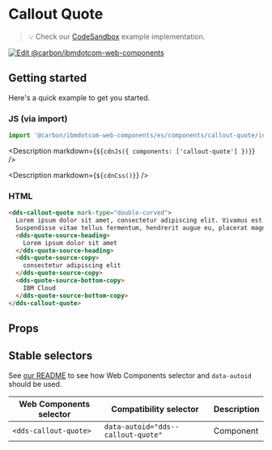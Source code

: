 



# Callout Quote

> 💡 Check our
> [CodeSandbox](https://githubbox.com/carbon-design-system/ibm-dotcom-library/tree/master/packages/web-components/examples/codesandbox/components/callout-quote)
> example implementation.

[![Edit @carbon/ibmdotcom-web-components](https://codesandbox.io/static/img/play-codesandbox.svg)](https://githubbox.com/carbon-design-system/ibm-dotcom-library/tree/master/packages/web-components/examples/codesandbox/components/callout-quote)

## Getting started

Here's a quick example to get you started.

### JS (via import)

```javascript
import '@carbon/ibmdotcom-web-components/es/components/callout-quote/index.js';
```

<Description markdown={`${cdnJs({ components: ['callout-quote'] })}`} />

<Description markdown={`${cdnCss()}`} />

### HTML

```html
<dds-callout-quote mark-type="double-curved">
  Lorem ipsum dolor sit amet, consectetur adipiscing elit. Vivamus est purus, posuere at est vitae, ornare rhoncus sem.
  Suspendisse vitae tellus fermentum, hendrerit augue eu, placerat magna.
  <dds-quote-source-heading>
    Lorem ipsum dolor sit amet
  </dds-quote-source-heading>
  <dds-quote-source-copy>
    consectetur adipiscing elit
  </dds-quote-source-copy>
  <dds-quote-source-bottom-copy>
    IBM Cloud
  </dds-quote-source-bottom-copy>
</dds-callout-quote>
```

## Props

<Props of="dds-callout-quote" />

## Stable selectors

See [our README](https://github.com/carbon-design-system/carbon-for-ibm-dotcom/tree/master/packages/web-components#stable-selectors-for-analytics-and-integratione2e-testing-in-web-components) to see how Web Components selector and `data-autoid` should be used.

| Web Components selector | Compatibility selector             | Description |
| ----------------------- | ---------------------------------- | ----------- |
| `<dds-callout-quote>`   | `data-autoid="dds--callout-quote"` | Component   |

<Description markdown={contributing} />
